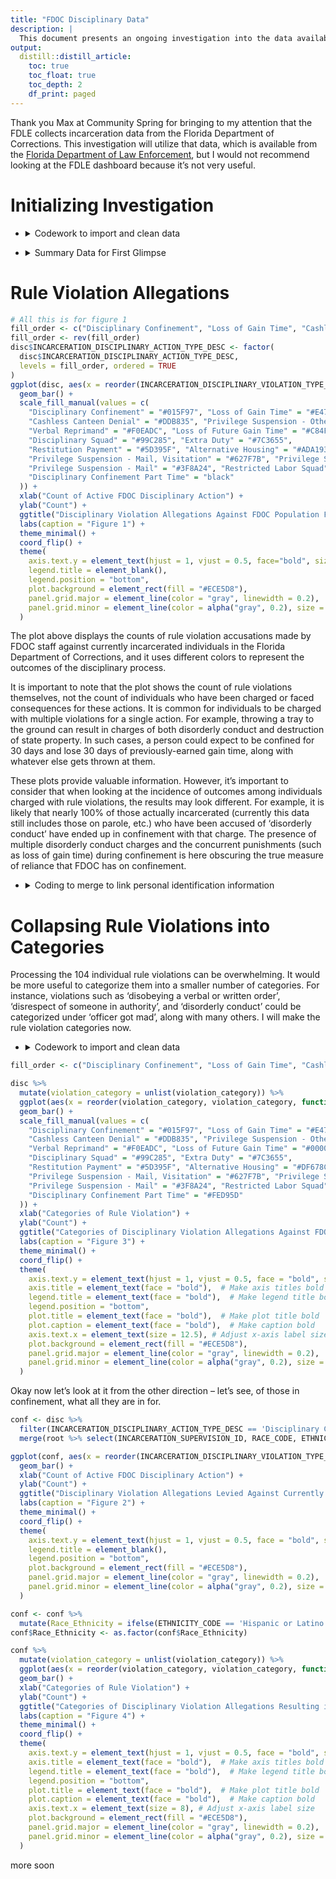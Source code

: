 ```yaml
---
title: "FDOC Disciplinary Data"
description: |
  This document presents an ongoing investigation into the data available through the FDLE on FDOC Disciplinary actions. (Investigation begun 2023-10-28, it's still in very rough and preliminary form)
output:
  distill::distill_article:
    toc: true
    toc_float: true
    toc_depth: 2
    df_print: paged
---
```


Thank you Max at Community Spring for bringing to my attention that the FDLE collects incarceration data from the Florida Department of Corrections. This investigation will utilize that data, which is available from the [Florida Department of Law Enforcement](https://www.fdle.state.fl.us/CJAB/CJDT/FDC-IS-Reports), but I would not recommend looking at the FDLE dashboard because it's not very useful. 

# Initializing Investigation

<ul>
    <li>
      <details>
        <summary>Codework to import and clean data</summary>
        <p>
```r
# Packages utilized:
pkgs = c("tidyverse",
         "kableExtra",
         "DT")
inst = lapply(pkgs, library, character.only = TRUE)

# Initializing Seed
set.seed(8675309)
# Bringing in Data
root <- read.csv("~/pubic_preclean/Incarcerationsupervision_00000.csv") %>%
  select("INCARCERATION_SUPERVISION_ID","RACE_CODE","SEX_CODE","ETHNICITY_CODE","INMATE_AGE","AGENCY_NAME", "CUSTODY_ADMISSION_DATE")
disc <- read.csv("~/pubic_preclean/IncarcerationSupervisionDisciplinary_00000.csv") %>%
  select("INCARCERATION_SUPERVISION_ID",'INCARCERATION_DISCIPLINARY_ACTION_TYPE_DESC',"INCARCERATION_DISCIPLINARY_VIOLATION_TYPE_DESC", "INCAR_SUPERV_CREATED_DATE")
```

```r
#cleaning data
root$RACE_CODE <- as.factor(root$RACE_CODE)
root$SEX_CODE <- as.factor(root$SEX_CODE)
root$ETHNICITY_CODE <- as.factor(root$ETHNICITY_CODE)
root$AGENCY_NAME <- as.factor(root$AGENCY_NAME)
root$CUSTODY_ADMISSION_DATE <- as.Date(root$CUSTODY_ADMISSION_DATE)
disc$INCARCERATION_DISCIPLINARY_ACTION_TYPE_DESC <- as.factor(disc$INCARCERATION_DISCIPLINARY_ACTION_TYPE_DESC)
disc$INCARCERATION_DISCIPLINARY_VIOLATION_TYPE_DESC <- as.factor(disc$INCARCERATION_DISCIPLINARY_VIOLATION_TYPE_DESC)
disc$INCAR_SUPERV_CREATED_DATE <- as.Date(disc$INCAR_SUPERV_CREATED_DATE)
```

  </p>
  </details>
  </li>
</ul>

<ul>
    <li>
      <details>
        <summary>Summary Data for First Glimpse</summary>
        <p>
        
So, the FDLE has a table that, once trimmed of all irrelevant data, looks like this:
Data on people:

```r
# Just the summary data, mr computer plez 
summary(root)
```

All identifying information has been removed from these data. The supervision ID appears to be a unique FDLE internal identifier.

However, the records do seem to represent the entire population under the supervision or custody of the Florida Department of Corrections.

It appears that they do have every disciplinary action taken against these individuals, just recorded in a separate table.

```r
# now the other one plz mr computer
summary(disc)
```
Unfortunately, it appears that the records for disciplinary actions only span a year and a half, from Feburary 2022 to September 2023, but we have 390,545 recorded disciplinary actions altogether.

  </p>
  </details>
  </li>
</ul>

# Rule Violation Allegations

```r
# All this is for figure 1
fill_order <- c("Disciplinary Confinement", "Loss of Gain Time", "Cashless Canteen Denial","Privilege Suspension - Other","Verbal Reprimand","Loss of Future Gain Time","Disciplinary Squad","Extra Duty","Restitution Payment","Alternative Housing","Privilege Suspension - Mail, Visitation","Privilege Suspension - Visitation","Privilege Suspension - Mail","Restricted Labor Squad","Disciplinary Confinement Part Time")
fill_order <- rev(fill_order)
disc$INCARCERATION_DISCIPLINARY_ACTION_TYPE_DESC <- factor(
  disc$INCARCERATION_DISCIPLINARY_ACTION_TYPE_DESC, 
  levels = fill_order, ordered = TRUE
)
ggplot(disc, aes(x = reorder(INCARCERATION_DISCIPLINARY_VIOLATION_TYPE_DESC, INCARCERATION_DISCIPLINARY_VIOLATION_TYPE_DESC, function(x) length(x)), fill = INCARCERATION_DISCIPLINARY_ACTION_TYPE_DESC)) +
  geom_bar() +
  scale_fill_manual(values = c(
    "Disciplinary Confinement" = "#015F97", "Loss of Gain Time" = "#E47237",
    "Cashless Canteen Denial" = "#DDB835", "Privilege Suspension - Other" = "#3F8A24",
    "Verbal Reprimand" = "#F0EADC", "Loss of Future Gain Time" = "#C84F68",
    "Disciplinary Squad" = "#99C285", "Extra Duty" = "#7C3655",
    "Restitution Payment" = "#5D395F", "Alternative Housing" = "#ADA193",
    "Privilege Suspension - Mail, Visitation" = "#627F7B", "Privilege Suspension - Visitation" = "#DDAC6D",
    "Privilege Suspension - Mail" = "#3F8A24", "Restricted Labor Squad" = "#8D422F",
    "Disciplinary Confinement Part Time" = "black"
  )) +
  xlab("Count of Active FDOC Disciplinary Action") +
  ylab("Count") +
  ggtitle("Disciplinary Violation Allegations Against FDOC Population Feb 2022- Sep 2023, Colored by Outcome") +
  labs(caption = "Figure 1") +
  theme_minimal() +
  coord_flip() +
  theme(
    axis.text.y = element_text(hjust = 1, vjust = 0.5, face="bold", size = 12.5),
    legend.title = element_blank(),
    legend.position = "bottom",
    plot.background = element_rect(fill = "#ECE5D8"),
    panel.grid.major = element_line(color = "gray", linewidth = 0.2),
    panel.grid.minor = element_line(color = alpha("gray", 0.2), size = 1)
  )
```




The plot above displays the counts of rule violation accusations made by FDOC staff against currently incarcerated individuals in the Florida Department of Corrections, and it uses different colors to represent the outcomes of the disciplinary process.

It is important to note that the plot shows the count of rule violations themselves, not the count of individuals who have been charged or faced consequences for these actions. It is common for individuals to be charged with multiple violations for a single action. For example, throwing a tray to the ground can result in charges of both disorderly conduct and destruction of state property. In such cases, a person could expect to be confined for 30 days and lose 30 days of previously-earned gain time, along with whatever else gets thrown at them.

These plots provide valuable information. However, it's important to consider that when looking at the incidence of outcomes among individuals charged with rule violations, the results may look different. For example, it is likely that nearly 100% of those actually incarcerated (currently this data still includes those on parole, etc.) who have been accused of 'disorderly conduct' have ended up in confinement with that charge. The presence of multiple disorderly conduct charges and the concurrent punishments (such as loss of gain time) during confinement is here obscuring the true measure of reliance that FDOC has on confinement.

<ul>
    <li>
      <details>
        <summary>Coding to merge to link personal identification information</summary>
        <p>

```r
r_disc <- merge(root %>% select(INCARCERATION_SUPERVISION_ID, RACE_CODE), disc, by = "INCARCERATION_SUPERVISION_ID") %>% select(-"INCARCERATION_SUPERVISION_ID")
```
  </p>
  </details>
  </li>
</ul>

# Collapsing Rule Violations into Categories

Processing the 104 individual rule violations can be overwhelming. It would be more useful to categorize them into a smaller number of categories. For instance, violations such as 'disobeying a verbal or written order', 'disrespect of someone in authority', and 'disorderly conduct' could be categorized under 'officer got mad', along with many others. I will make the rule violation categories now.

<ul>
    <li>
      <details>
        <summary>Codework to import and clean data</summary>
        <p>

```r
doing_time <- c(
"Posession/manufacture of weapons, ammunition or explosives",
"Gang-related activities",
"Posession of unauthorized beverages",
"Theft of property under $50 in value",
"Bartering with others",
"Attempt or conspire to commit crime or violate rules",
"Manufacture of drugs or unauthorized beverages",
"Unauthorized/illegal financial transaction",
"Posession of items facilitating unauthorized/illegal financial transaction",
"Posession of negotiables in unauthorized amounts, forms or location",
"Trafficking in drugs or unauthorized beverages",
"Sex acts or unauthorized physical contact involving inmates",
"Posession of stolen property",
"Theft of property exceeding $50 in value",
"Unauthorized physical contact involving non-inmates",
"Loaning or borrowing money or other valuables",
"Gambling or possession of gambling paraphernalia",
"Fraud or attempted fraud",
"Bribery or attempted bribery",
"Extortion or attempted extortion",
"Self-Mutilation",
"Unauthorized contact in behalf of another inmate",
"Making purchase or contract without approval",
"Consume Intoxicants",
"Tattooing, branding or body art including piercing",
"manufacture of weapons",
"unauthorized beverages",
"Theft of property",
"Possession of negotiables",
"stolen property",
"Canteen Shortage",
"Being in unauthorized area",
"Unauthorized absence from assigned area",
"Possession of escape paraphernalia",
"Unauthorized possession/use of communication device/technology",
"Visiting regulation violations",
"Possession of tobacco-related product by non-death row or non-community release inmate",
"Telephone regulation violations",
"Introduction of any contraband",
"Personal or business relationship with staff member or volunteer",
"Missing count",
"Mail regulation violations",
"Use of Alcohol",
"Possession of unauthorized clothing or linen",
"Escape or escape attempt",
"Failure to proceed to/from designated area",
"Possession of tobacco-related product by death row inmate"
)
```

```r
drugs <- c("Possession of narcotics/unauthorized drugs and paraphernalia", "Use of unauthorized drugs", "Possession of aromat")
```

```r
officer_angry <- c("Disobeying verbal or written order", "Creating, participating in or inciting a minor disturbance", "Participating in riots, strikes, mutinous acts or disturbances", "Disorderly conduct", "Disrespect persons of authority", "Refusing to work or participate in mandatory programs", "Disobeying institutional regulations", "Inciting riots, strikes, mutinous acts or disturbances", "Insufficient work", "Wasting State or another property", "Feigning illness or malingering")
```


```r
violence <- c("Aggravated battery or attempted on correctional officer", "Battery or attempted battery on an inmate", "Aggravated battery or attempted on inmate", "Fighting", "Assault or attempted assault on a correctional officer", "Battery or attempted battery on correctional officer", "Arson or attempted arson", "Assault or attempted assault on an inmate", "Aggravated assault or attempted on inmate", "Battery or attempted battery on staff other than correctional officer", "Aggravated assault or attempted on correctional officer", "Robbery or attempted robbery", "Aggravated battery or attempted on staff other than correctional officer", "Other assault/battery or attempted", "Assault or attempted assault on staff other than correctional officer", "Assault/battery or attempted with deadly weapon", "Battery or attempted on other than staff or inmates", "Assault or attempted assault on other than staff/inmates", "Aggravated assault or attempted on staff other than correctional officer", "Aggravated battery or attempted not on staff/inmates")
```

```r
misc_rand <- c("Unauthorized use or tampering with computer or office equipment", "Spoken, written or gestured threats", "Destruction of State or another property", "Failure to comply with count procedures", "Tampering/defeating/depriving staff of security device", "Possession of gang-related paraphernalia or material", "Altering/defacing State or another property", "Failure to maintain acceptable hygiene/appearance of housing", "Possession or transfer of other contraband", "Misuse of State or another property", "Lying to staff or falsifying records", "Possession of unauthorized or altered identification", "Refusing to submit to substance abuse testing", "Tampering/defeating any fire or other safety device", "Failure to maintain personal hygiene/appearance", "Tampering/damaging electronic monitoring equipment", "Canteen Shortage over $50", "Failure to deposit earnings", "Destruction of State or another property by gross negligence", "Presenting false testimony or information", "Frivolous, malicious, false information presented to court", "Breaking and entering or attempt", "Canteen Shortage under $50", "Deviating from approved plan", "False property lien", "Failure to remain within designated area of release plan")
```

```r
sex_related <- c("Lewd or lascivious exhibition", "Obscene or profane act, gesture or statement", "Sexual battery or attempted")
```


```r
category_mapping <- list(
  "Doing Time" = doing_time,
  "Drug Violations" = drugs,
  "Officer Got Angry" = officer_angry,
  "Act of Violence" = violence,
  "Misc/Add-On" = misc_rand,
  "Sex Related" = sex_related)

# Create a new column for crime categories and initialize it as an empty list
disc$violation_category <- vector('list', length(disc$INCARCERATION_SUPERVISION_ID))


# Loop through categories and apply rules
for (category in names(category_mapping)) {
  keywords <- category_mapping[[category]]
  matching_indices <- grepl(paste(keywords, collapse = "|"), disc$INCARCERATION_DISCIPLINARY_VIOLATION_TYPE_DESC, ignore.case = TRUE)
  
# Append the category to the matching entries (instead of overwriting)
disc$violation_category[matching_indices] <- lapply(disc$violation_category[matching_indices], function(x) c(x, category))
}

# If a crime doesn't match any category, set it to "Other"
disc$violation_category[sapply(disc$violation_category, length) == 0] <- "Other"
```

  </p>
  </details>
  </li>
</ul>

```r
fill_order <- c("Disciplinary Confinement", "Loss of Gain Time", "Cashless Canteen Denial","Privilege Suspension - Other","Verbal Reprimand","Loss of Future Gain Time","Disciplinary Squad","Extra Duty","Restitution Payment","Alternative Housing","Privilege Suspension - Mail, Visitation","Privilege Suspension - Visitation","Privilege Suspension - Mail","Restricted Labor Squad","Disciplinary Confinement Part Time")

disc %>%
  mutate(violation_category = unlist(violation_category)) %>%
  ggplot(aes(x = reorder(violation_category, violation_category, function(x) length(x)), fill = INCARCERATION_DISCIPLINARY_ACTION_TYPE_DESC)) +
  geom_bar() +
  scale_fill_manual(values = c(
    "Disciplinary Confinement" = "#015F97", "Loss of Gain Time" = "#E47237",
    "Cashless Canteen Denial" = "#DDB835", "Privilege Suspension - Other" = "#3F8A24",
    "Verbal Reprimand" = "#F0EADC", "Loss of Future Gain Time" = "#000000",
    "Disciplinary Squad" = "#99C285", "Extra Duty" = "#7C3655",
    "Restitution Payment" = "#5D395F", "Alternative Housing" = "#DF678C",
    "Privilege Suspension - Mail, Visitation" = "#627F7B", "Privilege Suspension - Visitation" = "#DDAC6D",
    "Privilege Suspension - Mail" = "#3F8A24", "Restricted Labor Squad" = "#8D422F",
    "Disciplinary Confinement Part Time" = "#FED95D"
  )) +
  xlab("Categories of Rule Violation") +
  ylab("Count") +
  ggtitle("Categories of Disciplinary Violation Allegations Against FDOC Population Feb 2022- Sep 2023, Colored by Outcome") +
  labs(caption = "Figure 3") +
  theme_minimal() +
  coord_flip() +
  theme(
    axis.text.y = element_text(hjust = 1, vjust = 0.5, face = "bold", size = 12.5),  # Make y-axis text bold
    axis.title = element_text(face = "bold"),  # Make axis titles bold
    legend.title = element_text(face = "bold"),  # Make legend title bold
    legend.position = "bottom",
    plot.title = element_text(face = "bold"),  # Make plot title bold
    plot.caption = element_text(face = "bold"),  # Make caption bold
    axis.text.x = element_text(size = 12.5), # Adjust x-axis label size
    plot.background = element_rect(fill = "#ECE5D8"),
    panel.grid.major = element_line(color = "gray", linewidth = 0.2),
    panel.grid.minor = element_line(color = alpha("gray", 0.2), size = 1)
  )
```

Okay now let's look at it from the other direction -- let's see, of those in confinement, what all they are in for.

```r
conf <- disc %>% 
  filter(INCARCERATION_DISCIPLINARY_ACTION_TYPE_DESC == 'Disciplinary Confinement') %>%
  merge(root %>% select(INCARCERATION_SUPERVISION_ID, RACE_CODE, ETHNICITY_CODE), by = "INCARCERATION_SUPERVISION_ID") %>% select(-"INCARCERATION_SUPERVISION_ID")

ggplot(conf, aes(x = reorder(INCARCERATION_DISCIPLINARY_VIOLATION_TYPE_DESC, INCARCERATION_DISCIPLINARY_VIOLATION_TYPE_DESC, function(x) length(x)), fill = RACE_CODE)) +
  geom_bar() +
  xlab("Count of Active FDOC Disciplinary Action") +
  ylab("Count") +
  ggtitle("Disciplinary Violation Allegations Levied Against Currently Incarcerated FDOC Population, Colored by Race") +
  labs(caption = "Figure 2") +
  theme_minimal() +
  coord_flip() +
  theme(
    axis.text.y = element_text(hjust = 1, vjust = 0.5, face = "bold", size = 12.5),
    legend.title = element_blank(),
    legend.position = "bottom",
    plot.background = element_rect(fill = "#ECE5D8"),
    panel.grid.major = element_line(color = "gray", linewidth = 0.2),
    panel.grid.minor = element_line(color = alpha("gray", 0.2), size = 1)
  )
```

```r
conf <- conf %>%
  mutate(Race_Ethnicity = ifelse(ETHNICITY_CODE == 'Hispanic or Latino', 'Hispanic or Latino', as.character(RACE_CODE)))
conf$Race_Ethnicity <- as.factor(conf$Race_Ethnicity)
```


```r
conf %>%
  mutate(violation_category = unlist(violation_category)) %>%
  ggplot(aes(x = reorder(violation_category, violation_category, function(x) length(x)), fill = Race_Ethnicity)) +
  geom_bar() +
  xlab("Categories of Rule Violation") +
  ylab("Count") +
  ggtitle("Categories of Disciplinary Violation Allegations Resulting in Disc. Confinement\nFeb 2022 - Sep 2023") +
  labs(caption = "Figure 4") +
  theme_minimal() +
  coord_flip() +
  theme(
    axis.text.y = element_text(hjust = 1, vjust = 0.5, face = "bold", size = 10.5),
    axis.title = element_text(face = "bold"),  # Make axis titles bold
    legend.title = element_text(face = "bold"),  # Make legend title bold
    legend.position = "bottom",
    plot.title = element_text(face = "bold"),  # Make plot title bold
    plot.caption = element_text(face = "bold"),  # Make caption bold
    axis.text.x = element_text(size = 8), # Adjust x-axis label size
    plot.background = element_rect(fill = "#ECE5D8"),
    panel.grid.major = element_line(color = "gray", linewidth = 0.2),
    panel.grid.minor = element_line(color = alpha("gray", 0.2), size = 1)
  )
```

more soon